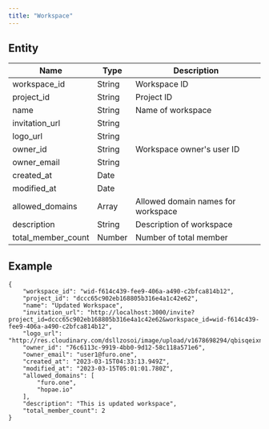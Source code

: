 ```yaml
---
title: "Workspace"
---
```


## Entity

| Name                 | Type   | Description                        |
| -------------------- | ------ | ---------------------------------- |
| workspace\_id        | String | Workspace ID                       |
| project\_id          | String | Project ID                         |
| name                 | String | Name of workspace                  |
| invitation\_url      | String |                                   |
| logo\_url            | String |                                   |
| owner\_id            | String | Workspace owner's user ID          |
| owner\_email         | String |                                   |
| created\_at          | Date   |                                   |
| modified\_at         | Date   |                                   |
| allowed\_domains     | Array  | Allowed domain names for workspace |
| description          | String | Description of workspace           |
| total\_member\_count | Number | Number of total member             |

## Example

```
{
    "workspace_id": "wid-f614c439-fee9-406a-a490-c2bfca814b12",
    "project_id": "dccc65c902eb168805b316e4a1c42e62",
    "name": "Updated Workspace",
    "invitation_url": "http://localhost:3000/invite?project_id=dccc65c902eb168805b316e4a1c42e62&workspace_id=wid-f614c439-fee9-406a-a490-c2bfca814b12",
    "logo_url": "http://res.cloudinary.com/dsllzosoi/image/upload/v1678698294/qbisqeixn82z1hngmo2e.webp",
    "owner_id": "76c6113c-9919-4bb0-9d12-58c118a571e6",
    "owner_email": "user1@furo.one",
    "created_at": "2023-03-15T04:33:13.949Z",
    "modified_at": "2023-03-15T05:01:01.780Z",
    "allowed_domains": [
        "furo.one",
        "hopae.io"
    ],
    "description": "This is updated workspace",
    "total_member_count": 2
}
```